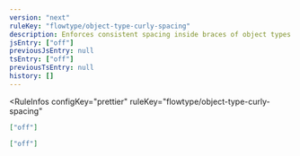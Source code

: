 ```yaml
---
version: "next"
ruleKey: "flowtype/object-type-curly-spacing"
description: Enforces consistent spacing inside braces of object types
jsEntry: ["off"]
previousJsEntry: null
tsEntry: ["off"]
previousTsEntry: null
history: []
---
```


<RuleInfos 
  configKey="prettier" 
  ruleKey="flowtype/object-type-curly-spacing" 
>

```json
["off"]
```

```json
["off"]
```

</RuleInfos>
